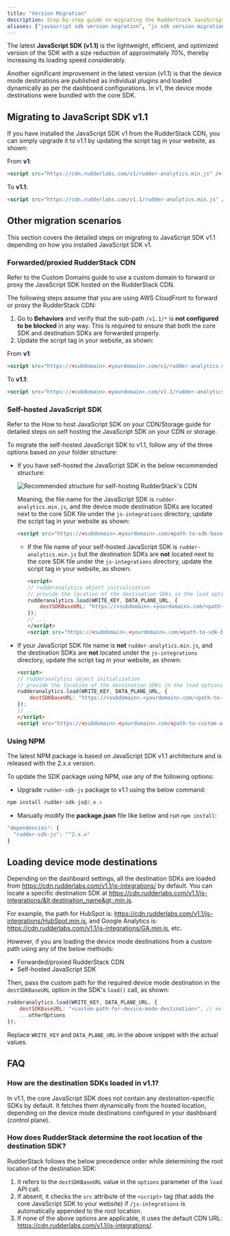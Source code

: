 ```yaml
---
title: "Version Migration"
description: Step-by-step guide on migrating the RudderStack JavaScript SDK from v1 to v1.1.
aliases: ["javascript sdk version migration", "js sdk version migration"]
---
```


The latest **JavaScript SDK (v1.1)** is the lightweight, efficient, and optimized version of the SDK with a size reduction of approximately 70%, thereby increasing its loading speed considerably.

Another significant improvement in the latest version (v1.1) is that the <Link to="/destinations/rudderstack-connection-modes/#device-mode">device mode</Link> destinations are published as individual plugins and loaded dynamically as per the dashboard configurations. In v1, the device mode destinations were bundled with the core SDK.

## Migrating to JavaScript SDK v1.1

If you have installed the JavaScript SDK v1 from the RudderStack CDN, you can simply upgrade it to v1.1 by updating the script tag in your website, as shown:

From **v1**:

```html
<script src="https://cdn.rudderlabs.com/v1/rudder-analytics.min.js" />
```

To **v1.1**:

```html
<script src="https://cdn.rudderlabs.com/v1.1/rudder-analytics.min.js" />
```

## Other migration scenarios

This section covers the detailed steps on migrating to JavaScript SDK v1.1 depending on how you installed JavaScript SDK v1.

### Forwarded/proxied RudderStack CDN

<div class="successBlock">
Refer to the <Link to="/user-guides/how-to-guides/custom-domains/#setup-for-serving-the-sdk">Custom Domains</Link> guide to use a custom domain to forward or proxy the JavaScript SDK hosted on the RudderStack CDN.
</div>

The following steps assume that you are using AWS CloudFront to forward or proxy the RudderStack CDN:

1.  Go to **Behaviors** and verify that the sub-path `/v1.1/*` is **not configured to be blocked** in any way. This is required to ensure that both the core SDK and destination SDKs are forwarded properly.
2. Update the script tag in your website, as shown:

From **v1**:

```html
<script src="https://<subdomain>.<yourdomain>.com/v1/rudder-analytics.min.js" />
```

To **v1.1**:

```html
<script src="https://<subdomain>.<yourdomain>.com/v1.1/rudder-analytics.min.js" />
```

### Self-hosted JavaScript SDK

<div class="successBlock">
Refer to the <Link to="/user-guides/how-to-guides/self-hosting-js-sdk/">How to host JavaScript SDK on your CDN/Storage</Link> guide for detailed steps on self hosting the JavaScript SDK on your CDN or storage.
</div>

To migrate the self-hosted JavaScript SDK to v1.1, follow any of the three options based on your folder structure:

- If you have self-hosted the JavaScript SDK in the below recommended structure:

  <img src="../../../../assets/js-sdk-recommended-folder-structure.png" alt="Recommended structure for self-hosting RudderStack's CDN" />

  <br/>

  Meaning, the file name for the JavaScript SDK is `rudder-analytics.min.js`, and the device mode destination SDKs are located next to the core SDK file under the `js-integrations` directory, update the script tag in your website as shown:

    ```html
    <script src="https://<subdomain>.<yourdomain>.com/<path-to-sdk-base-directory>/rudder-analytics.min.js"></script>
    ```

  - If the file name of your self-hosted JavaScript SDK is `rudder-analytics.min.js` but the destination SDKs are **not** located next to the core SDK file under the `js-integrations` directory, update the script tag in your website, as shown:

      ```html
      <script>
      // rudderanalytics object initialization
      // provide the location of the destination SDKs in the load options
      rudderanalytics.load(WRITE_KEY, DATA_PLANE_URL, {
          destSDKBaseURL: "https://<subdomain>.<yourdomain>.com/<path-to-integration-sdks-directory>"
      });
      // ...
      </script>
      <script src="https://<subdomain>.<yourdomain>.com/<path-to-sdk-base-directory>rudder-analytics.min.js"></script>
      ```

- If your JavaScript SDK file name is **not** `rudder-analytics.min.js`, and the destination SDKs are **not** located under the `js-integrations` directory, update the script tag in your website, as shown:

  ```html
  <script> 
  // rudderanalytics object initialization
  // provide the location of the destination SDKs in the load options
  rudderanalytics.load(WRITE_KEY, DATA_PLANE_URL, {
      destSDKBaseURL: "https://<subdomain>.<yourdomain>.com/<path-to-integration-sdks-directory>"
  });
  // ...
  </script>
  <script src="https://<subdomain>.<yourdomain>.com/<path-to-custom-analytics-file>/<custom-analytics-file.js>"></script>
  ```


### Using NPM

The latest NPM package is based on JavaScript SDK v1.1 architecture and is released with the 2.x.x version.

To update the SDK package using NPM, use any of the following options:

* Upgrade `rudder-sdk-js` package to v1.1 using the below command:

```javascript
npm install rudder-sdk-js@2.x.x
```

* Manually modify the **package.json** file like below and run `npm install`:

```javascript
"dependencies": {
  "rudder-sdk-js": "^2.x.x"
}
```
## Loading device mode destinations

Depending on the dashboard settings, all the destination SDKs are loaded from https://cdn.rudderlabs.com/v1.1/js-integrations/ by default. You can locate a specific destination SDK at https://cdn.rudderlabs.com/v1.1/js-integrations/&lt;destination_name&gt;.min.js.

For example, the path for HubSpot is: https://cdn.rudderlabs.com/v1.1/js-integrations/HubSpot.min.js, and Google Analytics is: https://cdn.rudderlabs.com/v1.1/js-integrations/GA.min.js, etc.

However, if you are loading the device mode destinations from a custom path using any of the below methods:

- <Link to="#forwardedproxied-rudderstack-cdn">Forwarded/proxied RudderStack CDN</Link>
- <Link to="#self-hosted-javascript-sdk">Self-hosted JavaScript SDK</Link>

Then, pass the custom path for the required device mode destination in the `destSDKBaseURL` option in the SDK's `load()` call, as shown:

```javascript
rudderanalytics.load(WRITE_KEY, DATA_PLANE_URL, {
    destSDKBaseURL: "<custom-path-for-device-mode-destination>", // ex: "https://cdn.<yourdomain>.com/js-integrations"
    ...otherOptions
});
```

<div class="infoBlock">
Replace <Link to="/resources/glossary/#write-key"><code class="inline-code">WRITE_KEY</code></Link> and <Link to="/dashboard-guides/overview/#data-plane-url"><code class="inline-code">DATA_PLANE_URL</code></Link> in the above snippet with the actual values.
</div>

## FAQ

### How are the destination SDKs loaded in v1.1?

In v1.1, the core JavaScript SDK does not contain any destination-specific SDKs by default. It fetches them dynamically from the <Link to="/sources/event-streams/sdks/rudderstack-javascript-sdk/version-migration-guide/#loading-device-mode-destinations">hosted location</Link>, depending on the device mode destinations configured in your dashboard (control plane).

### How does RudderStack determine the root location of the destination SDK?

RudderStack follows the below precedence order while determining the root location of the destination SDK:

1. It refers to the `destSDKBaseURL` value in the `options` parameter of the `load` API call.
2. If absent, it checks the `src` attribute of the `<script>` tag (that adds the core JavaScript SDK to your website) if `/js-integrations` is automatically appended to the root location.
3. If none of the above options are applicable, it uses the default CDN URL: https://cdn.rudderlabs.com/v1.1/js-integrations/.
